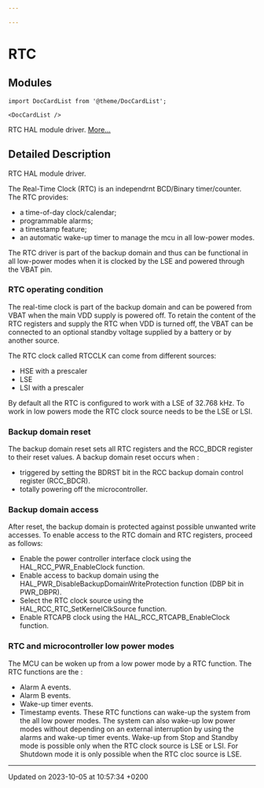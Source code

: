 ```yaml
---

---
```


# RTC

## Modules

```mdx-code-block
import DocCardList from '@theme/DocCardList';

<DocCardList />
```

RTC HAL module driver.  [More...](#detailed-description)


## Detailed Description

RTC HAL module driver.

The Real-Time Clock (RTC) is an independrnt BCD/Binary timer/counter. The RTC provides:

* a time-of-day clock/calendar;
* programmable alarms;
* a timestamp feature;
* an automatic wake-up timer to manage the mcu in all low-power modes.

The RTC driver is part of the backup domain and thus can be functional in all low-power modes when it is clocked by the LSE and powered through the VBAT pin.


### RTC operating condition

The real-time clock is part of the backup domain and can be powered from VBAT when the main VDD supply is powered off. To retain the content of the RTC registers and supply the RTC when VDD is turned off, the VBAT can be connected to an optional standby voltage supplied by a battery or by another source.

The RTC clock called RTCCLK can come from different sources:

* HSE with a prescaler
* LSE
* LSI with a prescaler

By default all the RTC is configured to work with a LSE of 32.768 kHz. To work in low powers mode the RTC clock source needs to be the LSE or LSI.


### Backup domain reset

The backup domain reset sets all RTC registers and the RCC_BDCR register to their reset values. A backup domain reset occurs when :

* triggered by setting the BDRST bit in the RCC backup domain control register (RCC_BDCR).
* totally powering off the microcontroller.


### Backup domain access

After reset, the backup domain is protected against possible unwanted write accesses. To enable access to the RTC domain and RTC registers, proceed as follows:

* Enable the power controller interface clock using the HAL_RCC_PWR_EnableClock function.
* Enable access to backup domain using the HAL_PWR_DisableBackupDomainWriteProtection function (DBP bit in PWR_DBPR).
* Select the RTC clock source using the HAL_RCC_RTC_SetKernelClkSource function.
* Enable RTCAPB clock using the HAL_RCC_RTCAPB_EnableClock function.


### RTC and microcontroller low power modes

The MCU can be woken up from a low power mode by a RTC function. The RTC functions are the :

* Alarm A events.
* Alarm B events.
* Wake-up timer events.
* Timestamp events. These RTC functions can wake-up the system from the all low power modes. The system can also wake-up low power modes without depending on an external interruption by using the alarms and wake-up timer events. Wake-up from Stop and Standby mode is possible only when the RTC clock source is LSE or LSI. For Shutdown mode it is only possible when the RTC cloc source is LSE.






-------------------------------

Updated on 2023-10-05 at 10:57:34 +0200